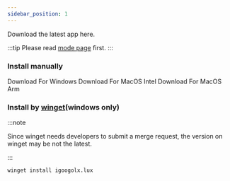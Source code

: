 ```yaml
---
sidebar_position: 1
---
```





Download the latest app here.




:::tip
Please read [mode page](dns.md) first.
:::

### Install manually
<Download type={DownloadType.windows}>
    Download For Windows
</Download>

<Download type={DownloadType.macIntel}>
    Download For MacOS Intel
</Download>

<Download type={DownloadType.macArm}>
    Download For MacOS Arm
</Download>



### Install by [winget](https://github.com/microsoft/winget-cli)(windows only)

:::note

Since winget needs developers to submit a merge request, the version on winget may be not the latest.

:::

```sh
winget install igoogolx.lux
```




